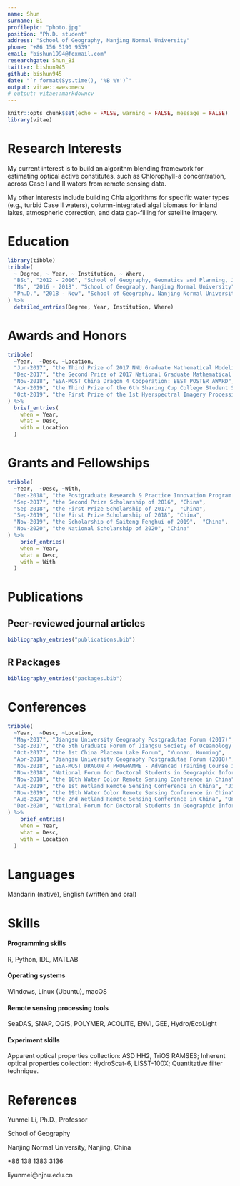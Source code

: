 ```yaml
---
name: Shun
surname: Bi
profilepic: "photo.jpg"
position: "Ph.D. student"
address: "School of Geography, Nanjing Normal University"
phone: "+86 156 5190 9539"
email: "bishun1994@foxmail.com"
researchgate: Shun_Bi
twitter: bishun945
github: bishun945
date: "`r format(Sys.time(), '%B %Y')`"
output: vitae::awesomecv
# output: vitae::markdowncv
---
```


```r
knitr::opts_chunk$set(echo = FALSE, warning = FALSE, message = FALSE)
library(vitae)
```

# Research Interests

My current interest is to build an algorithm blending framework for estimating optical active constitutes, such as Chlorophyll-a concentration, across Case I and II waters from remote sensing data. 

My other interests include building Chla algorithms for specific water types (e.g., turbid Case II waters), column-integrated algal biomass for inland lakes, atmospheric correction, and data gap-filling for satellite imagery.

# Education

```r
library(tibble)
tribble(
  ~ Degree, ~ Year, ~ Institution, ~ Where,
  "BSc", "2012 - 2016", "School of Geography, Geomatics and Planning, Jiangsu Normal University", "Jiangsu, Xuzhou",
  "Ms", "2016 - 2018", "School of Geography, Nanjing Normal University", "Jiangsu, Nanjing",
  "Ph.D.", "2018 - Now", "School of Geography, Nanjing Normal University", "Jiangsu, Nanjing"
) %>% 
  detailed_entries(Degree, Year, Institution, Where)
```

# Awards and Honors

```r
tribble(
  ~Year,  ~Desc, ~Location,
  "Jun-2017", "the Third Prize of 2017 NNU Graduate Mathematical Modeling Competition", "China",
  "Dec-2017", "the Second Prize of 2017 National Graduate Mathematical Modeling Competition", "China",
  "Nov-2018", "ESA-MOST China Dragon 4 Cooperation: BEST POSTER AWARD", "China",
  "Apr-2019", "the Third Prize of the 6th Sharing Cup College Student Science and Technology Resources sharing serveice innovation competition", "China",
  "Oct-2019", "the First Prize of the 1st Hyerspectral Imagery Processing Competition - Orbit Cup", "China" 
) %>% 
  brief_entries(
    when = Year, 
    what = Desc,
    with = Location
  )
```

# Grants and Fellowships

```r
tribble(
  ~Year,  ~Desc, ~With,
  "Dec-2018", "the Postgraduate Research & Practice Innovation Program of Jiangsu province, China", "Grant: KYCX18-1205",
  "Sep-2017", "the Second Prize Scholarship of 2016", "China", 
  "Sep-2018", "the First Prize Scholarship of 2017",  "China", 
  "Sep-2019", "the First Prize Scholarship of 2018", "China", 
  "Nov-2019", "the Scholarship of Saiteng Fenghui of 2019",  "China", 
  "Nov-2020", "the National Scholarship of 2020", "China"
) %>% 
    brief_entries(
    when = Year, 
    what = Desc,
    with = With
  )
```

# Publications

## Peer-reviewed journal articles  

```r
bibliography_entries("publications.bib")
```

## R Packages

```r
bibliography_entries("packages.bib")
```

# Conferences

```r
tribble(
  ~Year,  ~Desc, ~Location,
  "May-2017", "Jiangsu University Geography Postgradutae Forum (2017)", "Jiangsu, Nanjing",
  "Sep-2017", "the 5th Graduate Forum of Jiangsu Society of Oceanology and Lomnology", "Jiangsu, Nanjing",
  "Oct-2017", "the 1st China Plateau Lake Forum", "Yunnan, Kunming",
  "Apr-2018", "Jiangsu University Geography Postgradutae Forum (2018)", "Jiangsu, Nanjing",
  "Nov-2018", "ESA-MOST DRAGON 4 PROGRAMME - Advanced Training Course in Ocean & Coastal Remote Sensing", "Guangdong, Shenzhen",
  "Nov-2018", "National Forum for Doctoral Students in Geographic Information Science (2018)", "Jiangsu, Nanjing",
  "Nov-2018", "the 18th Water Color Remote Sensing Conference in China", "Guangdong, Zhanjiang",
  "Aug-2019", "the 1st Wetland Remote Sensing Conference in China", "Jilin, Changchung",
  "Nov-2019", "the 19th Water Color Remote Sensing Conference in China", "Hainan, Sanya",
  "Aug-2020", "the 2nd Wetland Remote Sensing Conference in China", "Online",
  "Dec-2020", "National Forum for Doctoral Students in Geographic Information Science (2020)", "Online"
) %>% 
    brief_entries(
    when = Year, 
    what = Desc,
    with = Location
  )
```

# Languages

Mandarin (native), English (written and oral)

# Skills

#### Programming skills

R, Python, IDL, MATLAB

#### Operating systems

Windows, Linux (Ubuntu), macOS

#### Remote sensing processing tools

SeaDAS, SNAP, QGIS, POLYMER, ACOLITE, ENVI, GEE, Hydro/EcoLight

#### Experiment skills

Apparent optical properties collection: ASD HH2, TriOS RAMSES; Inherent optical properties collection: HydroScat-6, LISST-100X; Quantitative filter technique.

# References

Yunmei Li, Ph.D., Professor 

School of Geography

Nanjing Normal University, Nanjing, China

+86 138 1383 3136

liyunmei@njnu.edu.cn


